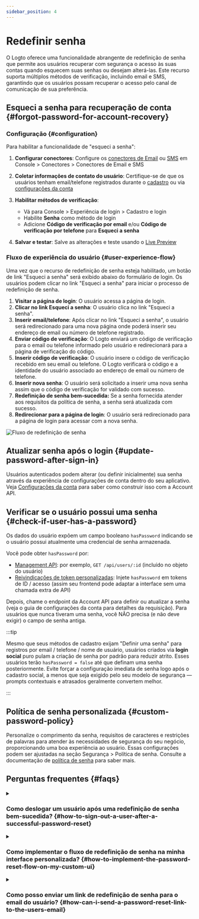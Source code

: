 ```yaml
---
sidebar_position: 4
---
```


# Redefinir senha

O Logto oferece uma funcionalidade abrangente de redefinição de senha que permite aos usuários recuperar com segurança o acesso às suas contas quando esquecem suas senhas ou desejam alterá-las. Este recurso suporta múltiplos métodos de verificação, incluindo email e SMS, garantindo que os usuários possam recuperar o acesso pelo canal de comunicação de sua preferência.

## Esqueci a senha para recuperação de conta \{#forgot-password-for-account-recovery}

### Configuração \{#configuration}

Para habilitar a funcionalidade de "esqueci a senha":

1. **Configurar conectores**: Configure os [conectores de Email](/connectors/email-connectors) ou [SMS](/connectors/sms-connectors) em <CloudLink to="/connectors/passwordless">Console > Conectores > Conectores de Email e SMS</CloudLink>

2. **Coletar informações de contato do usuário**: Certifique-se de que os usuários tenham email/telefone registrados durante o [cadastro](/end-user-flows/sign-up-and-sign-in/sign-up) ou via [configurações da conta](/end-user-flows/account-settings/by-account-api#update-or-link-new-email)

3. **Habilitar métodos de verificação**:

   - Vá para <CloudLink to="/sign-in-experience/sign-up-and-sign-in">Console > Experiência de login > Cadastro e login</CloudLink>
   - Habilite **Senha** como método de login
   - Adicione **Código de verificação por email** e/ou **Código de verificação por telefone** para **Esqueci a senha**

4. **Salvar e testar**: Salve as alterações e teste usando o [Live Preview](/customization/live-preview)

### Fluxo de experiência do usuário \{#user-experience-flow}

Uma vez que o recurso de redefinição de senha esteja habilitado, um botão de link "Esqueci a senha" será exibido abaixo do formulário de login. Os usuários podem clicar no link "Esqueci a senha" para iniciar o processo de redefinição de senha.

1. **Visitar a página de login**: O usuário acessa a página de login.
2. **Clicar no link Esqueci a senha**: O usuário clica no link "Esqueci a senha".
3. **Inserir email/telefone**: Após clicar no link "Esqueci a senha", o usuário será redirecionado para uma nova página onde poderá inserir seu endereço de email ou número de telefone registrado.
4. **Enviar código de verificação**: O Logto enviará um código de verificação para o email ou telefone informado pelo usuário e redirecionará para a página de verificação do código.
5. **Inserir código de verificação**: O usuário insere o código de verificação recebido em seu email ou telefone. O Logto verificará o código e a identidade do usuário associado ao endereço de email ou número de telefone.
6. **Inserir nova senha**: O usuário será solicitado a inserir uma nova senha assim que o código de verificação for validado com sucesso.
7. **Redefinição de senha bem-sucedida:** Se a senha fornecida atender aos requisitos da política de senha, a senha será atualizada com sucesso.
8. **Redirecionar para a página de login**: O usuário será redirecionado para a página de login para acessar com a nova senha.

<img src="/img/assets/reset-password.png" alt="Fluxo de redefinição de senha" />

## Atualizar senha após o login \{#update-password-after-sign-in}

Usuários autenticados podem alterar (ou definir inicialmente) sua senha através da experiência de configurações de conta dentro do seu aplicativo. Veja [Configurações da conta](/end-user-flows/account-settings/by-account-api#update-users-password) para saber como construir isso com a Account API.

## Verificar se o usuário possui uma senha \{#check-if-user-has-a-password}

Os dados do usuário expõem um campo booleano `hasPassword` indicando se o usuário possui atualmente uma credencial de senha armazenada.

Você pode obter `hasPassword` por:

- [Management API](/integrate-logto/interact-with-management-api): por exemplo, `GET /api/users/:id` (incluído no objeto do usuário)
- [Reivindicações de token personalizadas](/developers/custom-token-claims): Injete `hasPassword` em tokens de ID / acesso (assim seu frontend pode adaptar a interface sem uma chamada extra de API)

Depois, chame o endpoint da Account API para definir ou atualizar a senha (veja o guia de configurações da conta para detalhes da requisição). Para usuários que nunca tiveram uma senha, você NÃO precisa (e não deve exigir) o campo de senha antiga.

:::tip

Mesmo que seus métodos de cadastro exijam "Definir uma senha" para registros por email / telefone / nome de usuário, usuários criados via **login social** puro pulam a criação de senha por padrão para reduzir atrito. Esses usuários terão `hasPassword = false` até que definam uma senha posteriormente. Evite forçar a configuração imediata de senha logo após o cadastro social, a menos que seja exigido pelo seu modelo de segurança — prompts contextuais e atrasados geralmente convertem melhor.

:::

## Política de senha personalizada \{#custom-password-policy}

Personalize o comprimento da senha, requisitos de caracteres e restrições de palavras para atender às necessidades de segurança do seu negócio, proporcionando uma boa experiência ao usuário. Essas configurações podem ser ajustadas na seção <CloudLink to="/security/password-policy">Segurança > Política de senha</CloudLink>. Consulte a documentação de [política de senha](/security/password-policy) para saber mais.

## Perguntas frequentes \{#faqs}

<details>
  <summary>

### Como deslogar um usuário após uma redefinição de senha bem-sucedida? \{#how-to-sign-out-a-user-after-a-successful-password-reset}

</summary>

Assine o evento de webhook `PostResetPassword` ([webhook event](/developers/webhooks/webhooks-events#user-interaction-hook-events)) para receber uma notificação quando um usuário redefinir a senha com sucesso. Você pode então acionar uma ação de [logout](/end-user-flows/sign-out) para invalidar a sessão atual do usuário e redirecioná-lo para a página de login.

</details>

<details>
  <summary>

### Como implementar o fluxo de redefinição de senha na minha interface personalizada? \{#how-to-implement-the-password-reset-flow-on-my-custom-ui}

</summary>

Você pode implementar seu próprio fluxo de redefinição de senha utilizando a **Management API** e a **Account API** do Logto. Confira [configurações da conta](/end-user-flows/account-settings/) para mais detalhes.

</details>

<details>
  <summary>

### Como posso enviar um link de redefinição de senha para o email do usuário? \{#how-can-i-send-a-password-reset-link-to-the-users-email}

</summary>

Você pode criar um endpoint de redefinição de senha auto-hospedado e utilizar o SDK do Logto para iniciar uma solicitação de login com [`first_screen`](/end-user-flows/authentication-parameters/first-screen) definido como `reset-password`. Isso redirecionará o usuário de forma transparente para a página de redefinição de senha.

</details>
